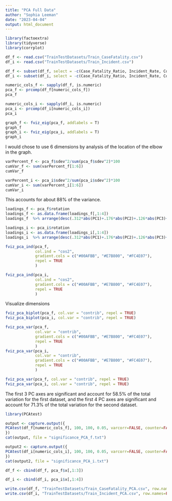 ```yaml
---
title: "PCA Full Data"
author: "Sophia Leeman"
date: "2023-04-04"
output: html_document
---
```


```r
library(factoextra)
library(tidyverse)
library(corrplot)
```

```r
df_f <- read.csv("TrainTestDatasets/Train_CaseFatality.csv")
df_i <- read.csv("TrainTestDatasets/Train_Incident.csv")

df_f <- subset(df_f, select = -c(Case_Fatality_Ratio, Incident_Rate, Confirmed, Deaths, Total_Test_Results, Testing_Rate))
df_i <- subset(df_i, select = -c(Case_Fatality_Ratio, Incident_Rate, Confirmed, Deaths, Total_Test_Results, Testing_Rate))
```

```r
numeric_cols_f <- sapply(df_f, is.numeric)
pca_f <- prcomp(df_f[numeric_cols_f])
pca_f

numeric_cols_i <- sapply(df_i, is.numeric)
pca_i <- prcomp(df_i[numeric_cols_i])
pca_i
```

```r
graph_f <- fviz_eig(pca_f, addlabels = T) 
graph_f
graph_i <- fviz_eig(pca_i, addlabels = T) 
graph_i
```
I would chose to use 6 dimensions by analysis of the location of the elbow in the graph.
```r
varPercent_f <- pca_f$sdev^2/sum(pca_f$sdev^2)*100
cumVar_f <- sum(varPercent_f[1:6])
cumVar_f

varPercent_i <- pca_i$sdev^2/sum(pca_i$sdev^2)*100
cumVar_i <- sum(varPercent_i[1:6])
cumVar_i
```
This accounts for about 88% of the variance.

```r
loadings_f <- pca_f$rotation
loadings_f <- as.data.frame(loadings_f[,1:4])
loadings_f  %>% arrange(desc(.312*abs(PC1)+.176*abs(PC2)+.126*abs(PC3)+.08*abs(PC4)))

loadings_i <- pca_i$rotation
loadings_i <- as.data.frame(loadings_i[,1:4])
loadings_i  %>% arrange(desc(.312*abs(PC1)+.176*abs(PC2)+.126*abs(PC3)+.08*abs(PC4)))

```

```r
fviz_pca_ind(pca_f,
             col.ind = "cos2",
             gradient.cols = c("#00AFBB", "#E7B800", "#FC4E07"),
             repel = TRUE     
             )

fviz_pca_ind(pca_i,
             col.ind = "cos2",
             gradient.cols = c("#00AFBB", "#E7B800", "#FC4E07"),
             repel = TRUE     
             )
```

Visualize dimensions
```r
fviz_pca_biplot(pca_f, col.var = "contrib", repel = TRUE) 
fviz_pca_biplot(pca_i, col.var = "contrib", repel = TRUE) 
```

```r
fviz_pca_var(pca_f,
             col.var = "contrib", 
             gradient.cols = c("#00AFBB", "#E7B800", "#FC4E07"),
             repel = TRUE   
             )
fviz_pca_var(pca_i,
             col.var = "contrib", 
             gradient.cols = c("#00AFBB", "#E7B800", "#FC4E07"),
             repel = TRUE   
             )
```

```r
fviz_pca_var(pca_f, col.var = "contrib", repel = TRUE) 
fviz_pca_var(pca_i, col.var = "contrib", repel = TRUE)
```

The first 3 PC axes are significant and account for 58.5% of the total variation for the first dataset, and the first 4 PC axes are significant and account for 71.3% of the total variation for the second dataset. 
```r
library(PCAtest)

output <- capture.output({
PCAtest(df_f[numeric_cols_f], 100, 100, 0.05, varcorr=FALSE, counter=FALSE, plot=TRUE)
})
cat(output, file = "significance_PCA_f.txt")

output2 <- capture.output({
PCAtest(df_i[numeric_cols_i], 100, 100, 0.05, varcorr=FALSE, counter=FALSE, plot=TRUE)
})
cat(output2, file = "significance_PCA_i.txt")
```
```r
df_f <- cbind(df_f, pca_f$x[,1:3])

df_i <- cbind(df_i, pca_i$x[,1:4])

write.csv(df_f, "TrainTestDatasets/Train_CaseFatality_PCA.csv", row.names=FALSE)
write.csv(df_i, "TrainTestDatasets/Train_Incident_PCA.csv", row.names=FALSE)


```

